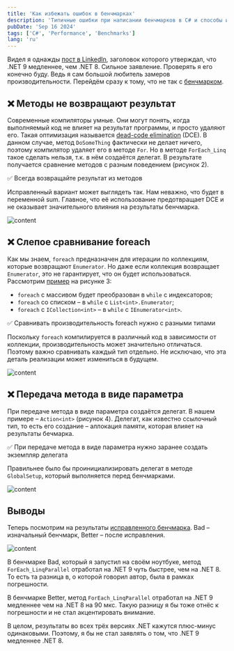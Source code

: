 ```yaml
---
title: 'Как избежать ошибок в бенчмарках'
description: 'Типичные ошибки при написании бенчмарков в C# и способы их исправления'
pubDate: 'Sep 16 2024'
tags: ['C#', 'Performance', 'Benchmarks']
lang: 'ru'
---
```



Видел я однажды [пост в LinkedIn](https://www.linkedin.com/posts/sa-es-ir_csharp-dotnet-forloops-activity-7188563012553773056-K0z0), заголовок которого утверждал, что .NET 9 медленнее, чем .NET 8. Сильное заявление. Проверять я его конечно буду. Ведь я сам большой любитель замеров производительности. Перейдём сразу к тому, что не так с [бенчмарком](https://github.com/sa-es-ir/ForLoopComparison).

## ❌ Методы не возвращают результат

Современные компиляторы умные. Они могут понять, когда выполняемый код не влияет на результат программы, и просто удаляют его. Такая оптимизация называется [dead-code elimination](https://en.wikipedia.org/wiki/Dead-code_elimination) (DCE). В данном случае, метод `DoSomeThing` фактически не делает ничего, поэтому компилятор удаляет его в методе `For`. Но в методе `ForEach_Linq` такое сделать нельзя, т.к. в нём создаётся делегат. В результате получается сравнение методов с разным поведением (рисунок 2).

✅ Всегда возвращайте результат из методов

Исправленный вариант может выглядеть так. Нам неважно, что будет в переменной sum. Главное, что её использование предотвращает DCE и не оказывает значительного влияния на результаты бенчмарка.

<Image src={image01} alt="content" />

## ❌ Слепое сравнивание foreach

Как мы знаем, `foreach` предназначен для итерации по коллекциям, которые возвращают `Enumerator`. Но даже если коллекция возвращает `Enumerator`, это не гарантирует, что он будет использоваться. Рассмотрим [пример](https://sharplab.io/#gist:c3a7b45510a9bfe1d34f11677f0af5b5) на рисунке 3:

- `foreach` с массивом будет преобразован в `while` c индексаторов;
- `foreach` со списком – в `while` с `List<int>.Enumerator`;
- `foreach` с `ICollection<int>` – в `while` с `IEnumerator<int>`.

✅ Сравнивать производительность foreach нужно с разными типами

Поскольку `foreach` компилируется в различный код в зависимости от коллекции, производительность может значительно отличаться. Поэтому важно сравнивать каждый тип отдельно. Не исключаю, что эта деталь реализации может измениться в будущем.

<Image src={image02} alt="content" />

## ❌ Передача метода в виде параметра

При передаче метода в виде параметра создаётся делегат. В нашем примере – `Action<int>` (рисунок 4). Делегат, как известно ссылочный тип, то есть его создание – аллокация памяти, которая влияет на результаты бечмарка.

✅ При передаче метода в виде параметра нужно заранее создать экземпляр делегата

Правильнее было бы проинициализировать делегат в методе `GlobalSetup`, который выполняется перед бенчмарками.

<Image src={image03} alt="content" />

## Выводы

Теперь посмотрим на результаты [исправленного бенчмарка](https://github.com/alexeyfv/for-benchmark). Bad – изначальный бенчмарк, Better – после исправления.

<Image src={image04} alt="content" />

В бенчмарке Bad, который я запустил на своём ноутбуке, метод `ForEach_LinqParallel` отработал на .NET 9 чуть быстрее, чем на .NET 8. То есть та разница в, о которой говорил автор, была в рамках погрешности.

В бенчмарке Better, метод `ForEach_LinqParallel` отработал на .NET 9 медленнее чем на .NET 8 на 90 мкс. Такую разницу я бы тоже отнёс к погрешности и не стал акцентировать внимание.

В целом, результаты во всех трёх версиях .NET кажутся плюс-минус одинаковыми. Поэтому, я бы не стал заявлять о том, что .NET 9 медленнее .NET 8.
